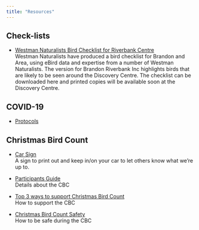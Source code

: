```yaml
---
title: "Resources"
---
```


## Check-lists

- [Westman Naturalists Bird Checklist for Riverbank Centre](resources/Brandon Riverbank Bird Checklist.pdf)  
  Westman Naturalists have produced a bird checklist for Brandon and Area, 
  using eBird data and expertise from a number of Westman Naturalists. 
  The version for Brandon Riverbank Inc highlights birds that are likely to be 
  seen around the Discovery Centre. The checklist can be downloaded here and 
  printed copies will be available soon at the Discovery Centre. 

## COVID-19
- [Protocols](resources/WN COVID Protocols.pdf)

## Christmas Bird Count

- [Car Sign](resources/CBCVehicleSign_EN.pdf)  
  A sign to print out and keep in/on your car to let others know what we're up to.
  
- [Participants Guide](resources/Participants_Guide_to_CBC_Cheat_Sheet.01.pdf)  
  Details about the CBC

- [Top 3 ways to support Christmas Bird Count](resources/Top3WaysToSupportCBC_EN.pdf)  
  How to support the CBC

- [Christmas Bird Count Safety](resources/Xmas Count Safety.pdf)  
  How to be safe during the CBC
